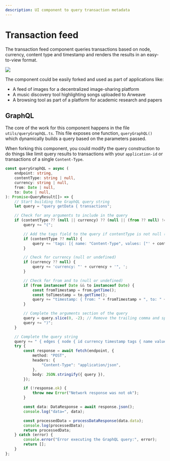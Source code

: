 ```yaml
---
description: UI component to query transaction metadata
---
```



# Transaction feed

The transaction feed component queries transactions based on node, currency, content type and timestamp and renders the results in an easy-to-view format.

<img
	className="border border-[#FEF4EE] rounded mt-5 md:w-5/6 w-full"
	src="/img/provenance-toolkit/transanaction-feed.png"
/>

The component could be easily forked and used as part of applications like:

-   A feed of images for a decentralized image-sharing platform
-   A music discovery tool highlighting songs uploaded to Arweave
-   A browsing tool as part of a platform for academic research and papers

## GraphQL

The core of the work for this component happens in the file `utils/queryGraphQL.ts`. This file exposes one function, `queryGraphQL()` which dynamically builds a query based on the parameters passed.

When forking this component, you could modify the query construction to do things like limit query results to transactions with your `application-id` or transactions of a single `Content-Type`.

```ts filename="utils/queryGraphQL.ts"
const queryGraphQL = async (
	endpoint: string,
	contentType: string | null,
	currency: string | null,
	from: Date | null,
	to: Date | null,
): Promise<QueryResult[]> => {
	// Start building the GraphQL query string
	let query = "query getData { transactions";

	// Check for any arguments to include in the query
	if (contentType ?? (null || currency) ?? (null || (from ?? null) !== null || (to ?? null) !== null)) {
		query += "(";

		// Add the tags field to the query if contentType is not null (or undefined)
		if (contentType ?? null) {
			query += 'tags: [{ name: "Content-Type", values: ["' + contentType + '"]}], ';
		}

		// Check for currency (null or undefined)
		if (currency ?? null) {
			query += 'currency: "' + currency + '", ';
		}

		// Check for from and to (null or undefined)
		if (from instanceof Date && to instanceof Date) {
			const fromTimestamp = from.getTime();
			const toTimestamp = to.getTime();
			query += "timestamp: { from: " + fromTimestamp + ", to: " + toTimestamp + " }, ";
		}

		// Complete the arguments section of the query
		query = query.slice(0, -2); // Remove the trailing comma and space
		query += ")";
	}

	// Complete the query string
	query += " { edges { node { id currency timestamp tags { name value } } } } }";
	try {
		const response = await fetch(endpoint, {
			method: "POST",
			headers: {
				"Content-Type": "application/json",
			},
			body: JSON.stringify({ query }),
		});

		if (!response.ok) {
			throw new Error("Network response was not ok");
		}

		const data: DataResponse = await response.json();
		console.log("data=", data);

		const processedData = processDataResponse(data.data);
		console.log(processedData);
		return processedData;
	} catch (error) {
		console.error("Error executing the GraphQL query:", error);
		return [];
	}
};
```
